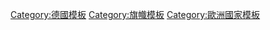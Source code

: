 {{flag|Weimar Republic}}<noinclude>
{{DEFAULTSORT:Weimar Republic}}
[[Category:德國模板]]
[[Category:旗幟模板]]
[[Category:歐洲國家模板]]
</noinclude>